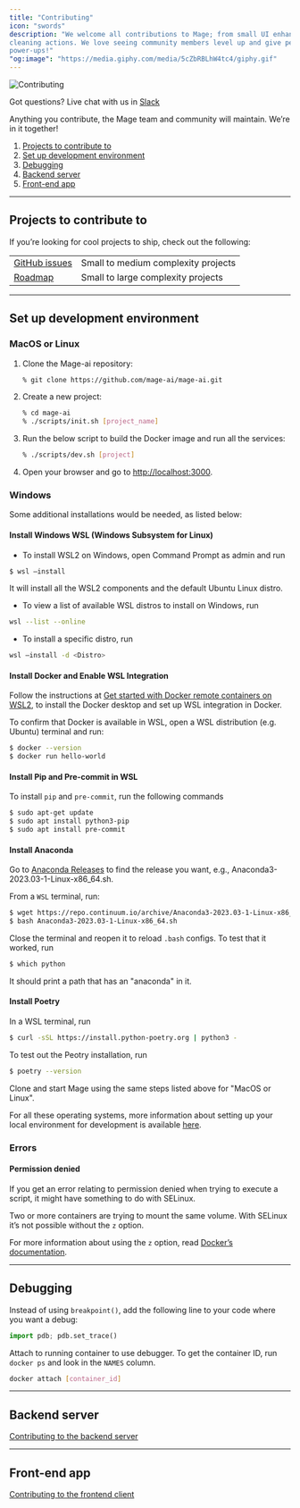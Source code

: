 ```yaml
---
title: "Contributing"
icon: "swords"
description: "We welcome all contributions to Mage; from small UI enhancements to brand new
cleaning actions. We love seeing community members level up and give people
power-ups!"
"og:image": "https://media.giphy.com/media/5cZbRBLhW4tc4/giphy.gif"
---
```


<Frame>
  <img alt="Contributing" src="https://media.giphy.com/media/5cZbRBLhW4tc4/giphy.gif" />
</Frame>

Got questions? Live chat with us in [Slack](https://www.mage.ai/chat)

Anything you contribute, the Mage team and community will maintain. We’re in it
together!

1. [Projects to contribute to](#projects-to-contribute-to)
2. [Set up development environment](#set-up-development-environment)
3. [Debugging](#debugging)
4. [Backend server](#backend-server)
5. [Front-end app](#front-end-app)

---

## Projects to contribute to

If you’re looking for cool projects to ship, check out the following:

|                                                            |                                     |
| ---------------------------------------------------------- | ----------------------------------- |
| [GitHub issues](https://github.com/mage-ai/mage-ai/issues) | Small to medium complexity projects |
| [Roadmap](https://airtable.com/shrJctaGt4tvU27uF/tbl5bIlFkk2KhCpL4)| Small to large complexity projects  |

---

## Set up development environment

### MacOS or Linux

1. Clone the Mage-ai repository:
   ```bash
   % git clone https://github.com/mage-ai/mage-ai.git
   ```
2. Create a new project:
   ```bash
   % cd mage-ai
   % ./scripts/init.sh [project_name]
   ```
3. Run the below script to build the Docker image and run all the services:
   ```bash
   % ./scripts/dev.sh [project]
   ```
4. Open your browser and go to [http://localhost:3000](http://localhost:3000).

### Windows

Some additional installations would be needed, as listed below:

#### Install Windows WSL (Windows Subsystem for Linux)

* To install WSL2 on Windows, open Command Prompt as admin and run
```bash
$ wsl –install
```
It will install all the WSL2 components and the default Ubuntu Linux distro.
* To view a list of available WSL distros to install on Windows, run
```bash
wsl --list --online
```
* To install a specific distro, run
```bash
wsl –install -d <Distro>
```

#### Install Docker and Enable WSL Integration

Follow the instructions at [Get started with Docker remote containers on WSL2](https://learn.microsoft.com/en-us/windows/wsl/tutorials/wsl-containers),
to install the Docker desktop and set up WSL integration in Docker. 

To confirm that Docker is available in WSL, open a WSL distribution (e.g. Ubuntu) terminal and run:
```bash
$ docker --version
$ docker run hello-world
```

#### Install Pip and Pre-commit in WSL

To install `pip` and `pre-commit`, run the following commands 
```bash
$ sudo apt-get update
$ sudo apt install python3-pip
$ sudo apt install pre-commit
```

#### Install Anaconda

Go to [Anaconda Releases](https://repo.continuum.io/archive) to find the release you want,
e.g., Anaconda3-2023.03-1-Linux-x86_64.sh.

From a `WSL` terminal, run:
```bash
$ wget https://repo.continuum.io/archive/Anaconda3-2023.03-1-Linux-x86_64.sh
$ bash Anaconda3-2023.03-1-Linux-x86_64.sh
```
Close the terminal and reopen it to reload `.bash` configs. To test that it worked, run
```bash
$ which python
```
It should print a path that has an "anaconda" in it.

#### Install Poetry

In a WSL terminal, run
```bash
$ curl -sSL https://install.python-poetry.org | python3 -
```
To test out the Peotry installation, run
```bash
$ poetry --version
```

Clone and start Mage using the same steps listed above for "MacOS or Linux".

For all these operating systems, more information about setting up your local environment
for development is available [here](https://github.com/mage-ai/mage-ai/blob/master/README_dev.md).

### Errors

#### Permission denied

If you get an error relating to permission denied when trying to execute a script,
it might have something to do with SELinux.

Two or more containers are trying to mount the same volume. With SELinux it’s not possible without
the `z` option.

For more information about using the `z` option,
read [Docker’s documentation](https://docs.docker.com/storage/bind-mounts/).

---

## Debugging

Instead of using `breakpoint()`, add the following line to your code where you
want a debug:

```python
import pdb; pdb.set_trace()
```

Attach to running container to use debugger. To get the container ID, run
`docker ps` and look in the `NAMES` column.

```bash
docker attach [container_id]
```

---

## Backend server

[Contributing to the backend server](/contributing/backend/overview)

---

## Front-end app

[Contributing to the frontend client](/contributing/frontend/overview)
